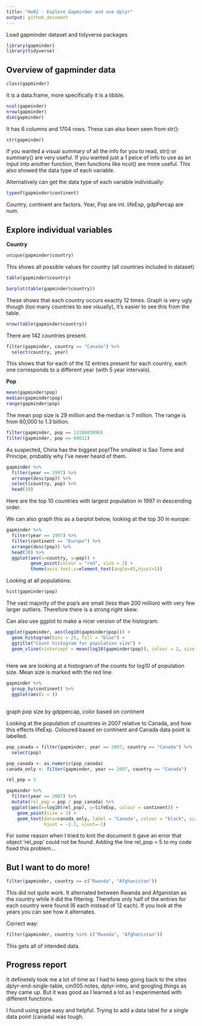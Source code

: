 ```yaml
---
title: "Hw02 - Explore Gapminder and use dplyr"
output: github_document
---
```


Load gapminder dataset and tidyverse packages
```r
library(gapminder)
library(tidyverse)
```

## Overview of gapminder data
```r
class(gapminder)
```
It is a data.frame, more specifically it is a tibble.

 
```r
ncol(gapminder)
nrow(gapminder)
dim(gapminder)
```
It has 6 columns and 1704 rows. These can also been seen from str():
```r
str(gapminder)

```

If you wanted a visual summary of all the info for you to read, str() or summary() are very useful. If you wanted just a 1 peice of info to use as an input into another function, then functions like ncol() are more useful. This also showed the data type of each variable.

Alternatively can get the data type of each variable individually:

```r
typeof(gapminder$continent)

```
Country, continent are factors.
Year, Pop are int.
lifeExp, gdpPercap are num.

## Explore individual variables

**Country**
```r
unique(gapminder$country)

```
This shows all possible values for country (all countries included in dataset)


```r
table(gapminder$country)

barplot(table(gapminder$country))


```

These shows that each country occurs exactly 12 times. Graph is very ugly though (too many countries to see visually), it's easier to see this from the table.
```r
nrow(table(gapminder$country))
```
There are 142 countries present.


```r
filter(gapminder, country == "Canada") %>%
  select(country, year)
```
This shows that for each of the 12 entries present for each country, each one corresponds to a different year (with 5 year intervals).  


**Pop**
```r
mean(gapminder$pop)
median(gapminder$pop)
range(gapminder$pop)
```
The mean pop size is 29 million and the median is  7 million. The range is from 60,000 to 1.3 billion.



```r
filter(gapminder, pop == 1318683096)
filter(gapminder, pop == 60011)
```
As suspected, China has the biggest pop!The smallest is Sao Tome and Principe, probably why I've never heard of them.

```r
gapminder %>% 
  filter(year == 1997) %>% 
  arrange(desc(pop)) %>%
  select(country, pop) %>%
  head(10)
```
Here are the top 10 countries with largest population in 1997 in descending order.

We can also graph this as a barplot below, looking at the top 30 in europe:

```r
gapminder %>% 
  filter(year == 1997) %>%
  filter(continent == "Europe") %>% 
  arrange(desc(pop)) %>%
  head(30) %>% 
  ggplot(aes(x=country, y=pop)) + 
         geom_point(colour = "red", size = 2) +
         theme(axis.text.x=element_text(angle=45,hjust=1))
```



Looking at all populations:
```r
hist(gapminder$pop)

```
The vast majority of the pop's are small (less than 200 million) with very few larger outliers. Therefore there is a strong right skew.


Can also use ggplot to make a nicer version of the histogram:
```r
ggplot(gapminder, aes(log10(gapminder$pop))) +
  geom_histogram(bins = 25, fill = "blue") +
  ggtitle("Count histogram for population size") +
  geom_vline(xintercept = mean(log10(gapminder$pop)), colour = 2, size = 2 )
   
```
Here we are looking at a histogram of the counts for log10 of population size. Mean size is marked with the red line.



```r
gapminder %>% 
  group_by(continent) %>%
  ggplot(aes(x = ))
  
```


graph pop size by gdppercap, color based on continent

Looking at the population of countries in 2007 relative to Canada, and how this effects lifeExp. Coloured based on continent and Canada data point is labelled.
```r
pop_canada = filter(gapminder, year == 2007, country == "Canada") %>% 
  select(pop)

pop_canada <- as.numeric(pop_canada)
canada_only <- filter(gapminder, year == 2007, country == "Canada")

rel_pop = 5

gapminder %>%
  filter(year == 2007) %>% 
  mutate(rel_pop = pop / pop_canada) %>% 
  ggplot(aes(x=log10(rel_pop), y=lifeExp, colour = continent)) + 
    geom_point(size = 3) +
    geom_text(data=canada_only, label = "Canada", colour = "black", size = 4,
              hjust = -1.1, vjust=-1)
```
For some reason when I tried to knit the document it gave an error that object 'rel_pop' could not be found. Adding the line rel_pop = 5 to my code fixed this problem...



## But I want to do more!

```r
filter(gapminder, country == c("Rwanda", "Afghanistan"))
```
This did not quite work. It alternated between Rwanda and Afganistan as the country while it did the filtering. Therefore only half of the entries for each country were found (6 each instead of 12 each). If you look at the years you can see how it alternates.

Correct way:
```r
filter(gapminder, country %in% c("Rwanda", "Afghanistan"))
```
This gets all of intended data.

## Progress report

It definetely took me a lot of time as I had to keep going back to the sites dplyr-end-single-table, cm005 notes, dplyr-intro, and googling things as they came up. But it was good as I learned a lot as I experimented with different functions.

I found using pipe easy and helpful. Trying to add a data label for a single data point (canada) was tough.
